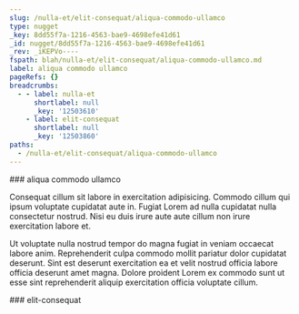 ```yaml
---
slug: /nulla-et/elit-consequat/aliqua-commodo-ullamco
type: nugget
_key: 8dd55f7a-1216-4563-bae9-4698efe41d61
_id: nugget/8dd55f7a-1216-4563-bae9-4698efe41d61
_rev: _iKEPVo----
fspath: blah/nulla-et/elit-consequat/aliqua-commodo-ullamco.md
label: aliqua commodo ullamco
pageRefs: {}
breadcrumbs:
  - - label: nulla-et
      shortlabel: null
      _key: '12503610'
    - label: elit-consequat
      shortlabel: null
      _key: '12503860'
paths:
  - /nulla-et/elit-consequat/aliqua-commodo-ullamco
---
```


<NuggetArea>
<Nugget slug="/nulla-et/elit-consequat/aliqua-commodo-ullamco" type="nugget" _key="8dd55f7a-1216-4563-bae9-4698efe41d61" _id="nugget/8dd55f7a-1216-4563-bae9-4698efe41d61" _rev="_iKEPVo----" fspath="blah/nulla-et/elit-consequat/aliqua-commodo-ullamco.md" label="aliqua commodo ullamco" paths="/nulla-et/elit-consequat/aliqua-commodo-ullamco">
<NuggetBody>
### aliqua commodo ullamco

Consequat cillum sit labore in exercitation adipisicing. Commodo cillum qui ipsum voluptate cupidatat aute in. Fugiat Lorem ad nulla cupidatat nulla consectetur nostrud. Nisi eu duis irure aute aute cillum non irure exercitation labore et.

Ut voluptate nulla nostrud tempor do magna fugiat in veniam occaecat labore anim. Reprehenderit culpa commodo mollit pariatur dolor cupidatat deserunt. Sint est deserunt exercitation ea et velit nostrud officia labore officia deserunt amet magna. Dolore proident Lorem ex commodo sunt ut esse sint reprehenderit aliquip exercitation officia voluptate cillum.

</NuggetBody>
<Breadcrumbs>
<Crumbs>
<Crumb _key="12503610" label="nulla-et" /><Crumb _key="12503860" label="elit-consequat" />
</Crumbs>
</Breadcrumbs>
</Nugget>

<NuggetsInbound>
</NuggetsInbound>
<NuggetsOutbound>
</NuggetsOutbound>
</NuggetArea>
<PassagesInbound>
<Passage direction="inbound" type="passage" _key="12503860" _id="passage/12503860" _rev="_iKEPVn6--A" label="elit-consequat" passage="elit-consequat" fspath="blah/nulla-et/elit-consequat" paths="/nulla-et/elit-consequat" slug="/nulla-et/elit-consequat">
<NuggetBody>
### elit-consequat

</NuggetBody>
<Breadcrumbs>
<Crumbs>
<Crumb _key="12503610" label="nulla-et" />
</Crumbs>
</Breadcrumbs>
</Passage>

</PassagesInbound>
<PassagesOutbound>
</PassagesOutbound>